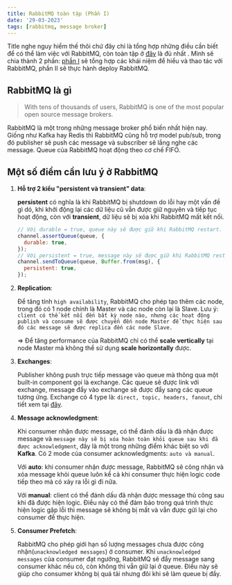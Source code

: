 ```yaml
---
title: RabbitMQ toàn tập (Phần I)
date: '29-03-2023'
tags: [rabbitmq, message broker]
---
```


Title nghe nguy hiểm thế thôi chứ đây chỉ là tổng hợp những điều cần biết để
có thể làm việc với RabbitMQ, còn toàn tập ở [đây](https://www.rabbitmq.com/documentation.html)
là đủ nhất <span className="ec ec-zany"></span>. Mình sẽ chia thành 2 phần: [phần I](/posts/rabbitmq-toan-tap-phan-I) sẽ tổng hợp các
khái niệm để hiểu và thao tác với RabbitMQ, phần II sẽ thực hành deploy RabbitMQ.

## RabbitMQ là gì

> With tens of thousands of users, RabbitMQ is one of the most popular open source message brokers.

RabbitMQ là một trong những message broker phổ biến nhất hiện nay. Giống như Kafka hay Redis thì RabbitMQ 
cũng hỗ trợ model pub/sub, trong đó publisher sẽ push các message và subscriber sẽ lắng nghe
các message. Queue của RabbitMQ hoạt động theo cơ chế FIFO.

## Một số điểm cần lưu ý ở RabbitMQ

1. **Hỗ trợ 2 kiểu "persistent và transient" data**:

    **persistent** có nghĩa là khi RabbitMQ bị shutdown do lỗi hay một vấn đề gì dó,
    khi khởi động lại các dữ liệu cũ vẫn được giữ nguyên và tiếp tục hoạt động, 
    còn với **transient**, dữ liệu sẽ bị xóa khi RabbitMQ mất kết nối.

    ```javascript
    // Với durable = true, queue này sẽ được giữ khi RabbitMQ restart.
    channel.assertQueue(queue, {
      durable: true,
    });
    // Với persistent = true, message này sẽ được giữ khi RabbitMQ restart.
    channel.sendToQueue(queue, Buffer.from(msg), {
      persistent: true,
    });
    ```

2. **Replication**:

    Để tăng tính ```high availability```, RabbitMQ cho phép tạo thêm các node,
    trong đó có 1 node chính là Master và các node còn lại là Slave. Lưu ý: ```client có thể kết nối đến bất kỳ node nào, nhưng các hoạt động publish và consume
    sẽ được chuyển đến node Master để thực hiện sau đó các message sẽ được replica đến
    các node Slave.```

    => Để tăng performance của RabbitMQ chỉ có thể **scale vertically** tại node Master
    mà không thể sử dụng **scale horizontally** được.

3. **Exchanges**:

    Publisher không push trực tiếp message vào queue mà thông qua một built-in component
    gọi là exchange. Các queue sẽ được link với exchange, message đẩy vào exchange sẽ được đẩy sang 
    các queue tương ứng. Exchange có 4 type là: ```direct, topic, headers, fanout```, chi tiết
    xem tại [đây](https://www.rabbitmq.com/tutorials/amqp-concepts.html).

4. **Message acknowledgment**: 

    Khi consumer nhận được message, có thể đánh dấu là đã nhận được message và
    ```message này sẽ bị xóa hoàn toàn khỏi queue sau khi đã được acknowledgment```, đây là một trong những điểm
    khác biệt so với **Kafka**. Có 2 mode của consumer acknowledgments: ```auto và manual```.

    Với **auto**: khi consumer nhận được message, RabbitMQ sẽ công nhận và xóa message khỏi queue
    luôn kể cả khi consumer thực hiện logic code tiếp theo mà có xảy ra lỗi gì đi nữa.

    Với **manual**: client có thể đánh dấu đã nhận được message thủ công sau khi đã được hiện logic.
    Điều này có thể đảm bảo trong quá trình thực hiện logic gặp lỗi thì message sẽ
    không bị mất và vẫn được gửi lại cho consumer để thực hiện.

5. **Consumer Prefetch**:

    RabbitMQ cho phép giới hạn số lượng messages chưa được công nhận(```unacknowledged messages```) ở consumer.
    Khi ```unacknowledged messages``` của consumer đạt ngưỡng, RabbitMQ sẽ đẩy message sang
    consumer khác nếu có, còn không thì vẫn giữ lại ở queue. Điều này sẽ giúp cho consumer không bị quá tải nhưng đôi khi
    sẽ làm queue bị đầy.